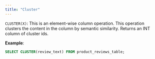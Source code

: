 ```yaml
---
title: "Cluster"
---
```


`CLUSTER(X)`: This is an element-wise column operation. This operation clusters
the content in the column by semantic similarity. Returns an INT column of
cluster ids.

**Example**:

```sql
SELECT CLUSTER(review_text) FROM product_reviews_table;
```
